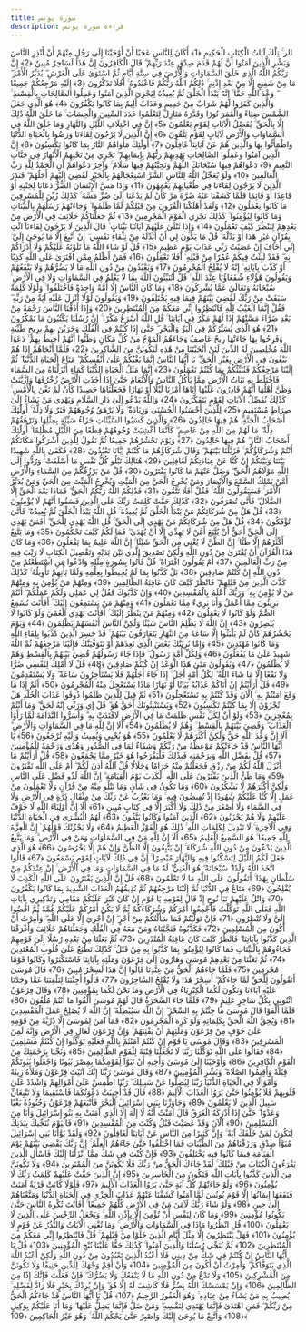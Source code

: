 ```yaml
---
title: سورة يونس
description: قراءة سورة يونس
---
```


الر ۚ تِلْكَ آيَاتُ الْكِتَابِ الْحَكِيمِ ﴿1﴾ أَكَانَ لِلنَّاسِ عَجَبًا أَنْ أَوْحَيْنَا إِلَىٰ رَجُلٍ مِنْهُمْ أَنْ أَنْذِرِ النَّاسَ وَبَشِّرِ الَّذِينَ آمَنُوا أَنَّ لَهُمْ قَدَمَ صِدْقٍ عِنْدَ رَبِّهِمْ ۗ قَالَ الْكَافِرُونَ إِنَّ هَٰذَا لَسَاحِرٌ مُبِينٌ ﴿2﴾ إِنَّ رَبَّكُمُ اللَّهُ الَّذِي خَلَقَ السَّمَاوَاتِ وَالْأَرْضَ فِي سِتَّةِ أَيَّامٍ ثُمَّ اسْتَوَىٰ عَلَى الْعَرْشِ ۖ يُدَبِّرُ الْأَمْرَ ۖ مَا مِنْ شَفِيعٍ إِلَّا مِنْ بَعْدِ إِذْنِهِ ۚ ذَٰلِكُمُ اللَّهُ رَبُّكُمْ فَاعْبُدُوهُ ۚ أَفَلَا تَذَكَّرُونَ ﴿3﴾ إِلَيْهِ مَرْجِعُكُمْ جَمِيعًا ۖ وَعْدَ اللَّهِ حَقًّا ۚ إِنَّهُ يَبْدَأُ الْخَلْقَ ثُمَّ يُعِيدُهُ لِيَجْزِيَ الَّذِينَ آمَنُوا وَعَمِلُوا الصَّالِحَاتِ بِالْقِسْطِ ۚ وَالَّذِينَ كَفَرُوا لَهُمْ شَرَابٌ مِنْ حَمِيمٍ وَعَذَابٌ أَلِيمٌ بِمَا كَانُوا يَكْفُرُونَ ﴿4﴾ هُوَ الَّذِي جَعَلَ الشَّمْسَ ضِيَاءً وَالْقَمَرَ نُورًا وَقَدَّرَهُ مَنَازِلَ لِتَعْلَمُوا عَدَدَ السِّنِينَ وَالْحِسَابَ ۚ مَا خَلَقَ اللَّهُ ذَٰلِكَ إِلَّا بِالْحَقِّ ۚ يُفَصِّلُ الْآيَاتِ لِقَوْمٍ يَعْلَمُونَ ﴿5﴾ إِنَّ فِي اخْتِلَافِ اللَّيْلِ وَالنَّهَارِ وَمَا خَلَقَ اللَّهُ فِي السَّمَاوَاتِ وَالْأَرْضِ لَآيَاتٍ لِقَوْمٍ يَتَّقُونَ ﴿6﴾ إِنَّ الَّذِينَ لَا يَرْجُونَ لِقَاءَنَا وَرَضُوا بِالْحَيَاةِ الدُّنْيَا وَاطْمَأَنُّوا بِهَا وَالَّذِينَ هُمْ عَنْ آيَاتِنَا غَافِلُونَ ﴿7﴾ أُولَٰئِكَ مَأْوَاهُمُ النَّارُ بِمَا كَانُوا يَكْسِبُونَ ﴿8﴾ إِنَّ الَّذِينَ آمَنُوا وَعَمِلُوا الصَّالِحَاتِ يَهْدِيهِمْ رَبُّهُمْ بِإِيمَانِهِمْ ۖ تَجْرِي مِنْ تَحْتِهِمُ الْأَنْهَارُ فِي جَنَّاتِ النَّعِيمِ ﴿9﴾ دَعْوَاهُمْ فِيهَا سُبْحَانَكَ اللَّهُمَّ وَتَحِيَّتُهُمْ فِيهَا سَلَامٌ ۚ وَآخِرُ دَعْوَاهُمْ أَنِ الْحَمْدُ لِلَّهِ رَبِّ الْعَالَمِينَ ﴿10﴾ وَلَوْ يُعَجِّلُ اللَّهُ لِلنَّاسِ الشَّرَّ اسْتِعْجَالَهُمْ بِالْخَيْرِ لَقُضِيَ إِلَيْهِمْ أَجَلُهُمْ ۖ فَنَذَرُ الَّذِينَ لَا يَرْجُونَ لِقَاءَنَا فِي طُغْيَانِهِمْ يَعْمَهُونَ ﴿11﴾ وَإِذَا مَسَّ الْإِنْسَانَ الضُّرُّ دَعَانَا لِجَنْبِهِ أَوْ قَاعِدًا أَوْ قَائِمًا فَلَمَّا كَشَفْنَا عَنْهُ ضُرَّهُ مَرَّ كَأَنْ لَمْ يَدْعُنَا إِلَىٰ ضُرٍّ مَسَّهُ ۚ كَذَٰلِكَ زُيِّنَ لِلْمُسْرِفِينَ مَا كَانُوا يَعْمَلُونَ ﴿12﴾ وَلَقَدْ أَهْلَكْنَا الْقُرُونَ مِنْ قَبْلِكُمْ لَمَّا ظَلَمُوا ۙ وَجَاءَتْهُمْ رُسُلُهُمْ بِالْبَيِّنَاتِ وَمَا كَانُوا لِيُؤْمِنُوا ۚ كَذَٰلِكَ نَجْزِي الْقَوْمَ الْمُجْرِمِينَ ﴿13﴾ ثُمَّ جَعَلْنَاكُمْ خَلَائِفَ فِي الْأَرْضِ مِنْ بَعْدِهِمْ لِنَنْظُرَ كَيْفَ تَعْمَلُونَ ﴿14﴾ وَإِذَا تُتْلَىٰ عَلَيْهِمْ آيَاتُنَا بَيِّنَاتٍ ۙ قَالَ الَّذِينَ لَا يَرْجُونَ لِقَاءَنَا ائْتِ بِقُرْآنٍ غَيْرِ هَٰذَا أَوْ بَدِّلْهُ ۚ قُلْ مَا يَكُونُ لِي أَنْ أُبَدِّلَهُ مِنْ تِلْقَاءِ نَفْسِي ۖ إِنْ أَتَّبِعُ إِلَّا مَا يُوحَىٰ إِلَيَّ ۖ إِنِّي أَخَافُ إِنْ عَصَيْتُ رَبِّي عَذَابَ يَوْمٍ عَظِيمٍ ﴿15﴾ قُلْ لَوْ شَاءَ اللَّهُ مَا تَلَوْتُهُ عَلَيْكُمْ وَلَا أَدْرَاكُمْ بِهِ ۖ فَقَدْ لَبِثْتُ فِيكُمْ عُمُرًا مِنْ قَبْلِهِ ۚ أَفَلَا تَعْقِلُونَ ﴿16﴾ فَمَنْ أَظْلَمُ مِمَّنِ افْتَرَىٰ عَلَى اللَّهِ كَذِبًا أَوْ كَذَّبَ بِآيَاتِهِ ۚ إِنَّهُ لَا يُفْلِحُ الْمُجْرِمُونَ ﴿17﴾ وَيَعْبُدُونَ مِنْ دُونِ اللَّهِ مَا لَا يَضُرُّهُمْ وَلَا يَنْفَعُهُمْ وَيَقُولُونَ هَٰؤُلَاءِ شُفَعَاؤُنَا عِنْدَ اللَّهِ ۚ قُلْ أَتُنَبِّئُونَ اللَّهَ بِمَا لَا يَعْلَمُ فِي السَّمَاوَاتِ وَلَا فِي الْأَرْضِ ۚ سُبْحَانَهُ وَتَعَالَىٰ عَمَّا يُشْرِكُونَ ﴿18﴾ وَمَا كَانَ النَّاسُ إِلَّا أُمَّةً وَاحِدَةً فَاخْتَلَفُوا ۚ وَلَوْلَا كَلِمَةٌ سَبَقَتْ مِنْ رَبِّكَ لَقُضِيَ بَيْنَهُمْ فِيمَا فِيهِ يَخْتَلِفُونَ ﴿19﴾ وَيَقُولُونَ لَوْلَا أُنْزِلَ عَلَيْهِ آيَةٌ مِنْ رَبِّهِ ۖ فَقُلْ إِنَّمَا الْغَيْبُ لِلَّهِ فَانْتَظِرُوا إِنِّي مَعَكُمْ مِنَ الْمُنْتَظِرِينَ ﴿20﴾ وَإِذَا أَذَقْنَا النَّاسَ رَحْمَةً مِنْ بَعْدِ ضَرَّاءَ مَسَّتْهُمْ إِذَا لَهُمْ مَكْرٌ فِي آيَاتِنَا ۚ قُلِ اللَّهُ أَسْرَعُ مَكْرًا ۚ إِنَّ رُسُلَنَا يَكْتُبُونَ مَا تَمْكُرُونَ ﴿21﴾ هُوَ الَّذِي يُسَيِّرُكُمْ فِي الْبَرِّ وَالْبَحْرِ ۖ حَتَّىٰ إِذَا كُنْتُمْ فِي الْفُلْكِ وَجَرَيْنَ بِهِمْ بِرِيحٍ طَيِّبَةٍ وَفَرِحُوا بِهَا جَاءَتْهَا رِيحٌ عَاصِفٌ وَجَاءَهُمُ الْمَوْجُ مِنْ كُلِّ مَكَانٍ وَظَنُّوا أَنَّهُمْ أُحِيطَ بِهِمْ ۙ دَعَوُا اللَّهَ مُخْلِصِينَ لَهُ الدِّينَ لَئِنْ أَنْجَيْتَنَا مِنْ هَٰذِهِ لَنَكُونَنَّ مِنَ الشَّاكِرِينَ ﴿22﴾ فَلَمَّا أَنْجَاهُمْ إِذَا هُمْ يَبْغُونَ فِي الْأَرْضِ بِغَيْرِ الْحَقِّ ۗ يَا أَيُّهَا النَّاسُ إِنَّمَا بَغْيُكُمْ عَلَىٰ أَنْفُسِكُمْ ۖ مَتَاعَ الْحَيَاةِ الدُّنْيَا ۖ ثُمَّ إِلَيْنَا مَرْجِعُكُمْ فَنُنَبِّئُكُمْ بِمَا كُنْتُمْ تَعْمَلُونَ ﴿23﴾ إِنَّمَا مَثَلُ الْحَيَاةِ الدُّنْيَا كَمَاءٍ أَنْزَلْنَاهُ مِنَ السَّمَاءِ فَاخْتَلَطَ بِهِ نَبَاتُ الْأَرْضِ مِمَّا يَأْكُلُ النَّاسُ وَالْأَنْعَامُ حَتَّىٰ إِذَا أَخَذَتِ الْأَرْضُ زُخْرُفَهَا وَازَّيَّنَتْ وَظَنَّ أَهْلُهَا أَنَّهُمْ قَادِرُونَ عَلَيْهَا أَتَاهَا أَمْرُنَا لَيْلًا أَوْ نَهَارًا فَجَعَلْنَاهَا حَصِيدًا كَأَنْ لَمْ تَغْنَ بِالْأَمْسِ ۚ كَذَٰلِكَ نُفَصِّلُ الْآيَاتِ لِقَوْمٍ يَتَفَكَّرُونَ ﴿24﴾ وَاللَّهُ يَدْعُو إِلَىٰ دَارِ السَّلَامِ وَيَهْدِي مَنْ يَشَاءُ إِلَىٰ صِرَاطٍ مُسْتَقِيمٍ ﴿25﴾ لِلَّذِينَ أَحْسَنُوا الْحُسْنَىٰ وَزِيَادَةٌ ۖ وَلَا يَرْهَقُ وُجُوهَهُمْ قَتَرٌ وَلَا ذِلَّةٌ ۚ أُولَٰئِكَ أَصْحَابُ الْجَنَّةِ ۖ هُمْ فِيهَا خَالِدُونَ ﴿26﴾ وَالَّذِينَ كَسَبُوا السَّيِّئَاتِ جَزَاءُ سَيِّئَةٍ بِمِثْلِهَا وَتَرْهَقُهُمْ ذِلَّةٌ ۖ مَا لَهُمْ مِنَ اللَّهِ مِنْ عَاصِمٍ ۖ كَأَنَّمَا أُغْشِيَتْ وُجُوهُهُمْ قِطَعًا مِنَ اللَّيْلِ مُظْلِمًا ۚ أُولَٰئِكَ أَصْحَابُ النَّارِ ۖ هُمْ فِيهَا خَالِدُونَ ﴿27﴾ وَيَوْمَ نَحْشُرُهُمْ جَمِيعًا ثُمَّ نَقُولُ لِلَّذِينَ أَشْرَكُوا مَكَانَكُمْ أَنْتُمْ وَشُرَكَاؤُكُمْ ۚ فَزَيَّلْنَا بَيْنَهُمْ ۖ وَقَالَ شُرَكَاؤُهُمْ مَا كُنْتُمْ إِيَّانَا تَعْبُدُونَ ﴿28﴾ فَكَفَىٰ بِاللَّهِ شَهِيدًا بَيْنَنَا وَبَيْنَكُمْ إِنْ كُنَّا عَنْ عِبَادَتِكُمْ لَغَافِلِينَ ﴿29﴾ هُنَالِكَ تَبْلُو كُلُّ نَفْسٍ مَا أَسْلَفَتْ ۚ وَرُدُّوا إِلَى اللَّهِ مَوْلَاهُمُ الْحَقِّ ۖ وَضَلَّ عَنْهُمْ مَا كَانُوا يَفْتَرُونَ ﴿30﴾ قُلْ مَنْ يَرْزُقُكُمْ مِنَ السَّمَاءِ وَالْأَرْضِ أَمَّنْ يَمْلِكُ السَّمْعَ وَالْأَبْصَارَ وَمَنْ يُخْرِجُ الْحَيَّ مِنَ الْمَيِّتِ وَيُخْرِجُ الْمَيِّتَ مِنَ الْحَيِّ وَمَنْ يُدَبِّرُ الْأَمْرَ ۚ فَسَيَقُولُونَ اللَّهُ ۚ فَقُلْ أَفَلَا تَتَّقُونَ ﴿31﴾ فَذَٰلِكُمُ اللَّهُ رَبُّكُمُ الْحَقُّ ۖ فَمَاذَا بَعْدَ الْحَقِّ إِلَّا الضَّلَالُ ۖ فَأَنَّىٰ تُصْرَفُونَ ﴿32﴾ كَذَٰلِكَ حَقَّتْ كَلِمَتُ رَبِّكَ عَلَى الَّذِينَ فَسَقُوا أَنَّهُمْ لَا يُؤْمِنُونَ ﴿33﴾ قُلْ هَلْ مِنْ شُرَكَائِكُمْ مَنْ يَبْدَأُ الْخَلْقَ ثُمَّ يُعِيدُهُ ۚ قُلِ اللَّهُ يَبْدَأُ الْخَلْقَ ثُمَّ يُعِيدُهُ ۖ فَأَنَّىٰ تُؤْفَكُونَ ﴿34﴾ قُلْ هَلْ مِنْ شُرَكَائِكُمْ مَنْ يَهْدِي إِلَى الْحَقِّ ۚ قُلِ اللَّهُ يَهْدِي لِلْحَقِّ ۗ أَفَمَنْ يَهْدِي إِلَى الْحَقِّ أَحَقُّ أَنْ يُتَّبَعَ أَمَّنْ لَا يَهِدِّي إِلَّا أَنْ يُهْدَىٰ ۖ فَمَا لَكُمْ كَيْفَ تَحْكُمُونَ ﴿35﴾ وَمَا يَتَّبِعُ أَكْثَرُهُمْ إِلَّا ظَنًّا ۚ إِنَّ الظَّنَّ لَا يُغْنِي مِنَ الْحَقِّ شَيْئًا ۚ إِنَّ اللَّهَ عَلِيمٌ بِمَا يَفْعَلُونَ ﴿36﴾ وَمَا كَانَ هَٰذَا الْقُرْآنُ أَنْ يُفْتَرَىٰ مِنْ دُونِ اللَّهِ وَلَٰكِنْ تَصْدِيقَ الَّذِي بَيْنَ يَدَيْهِ وَتَفْصِيلَ الْكِتَابِ لَا رَيْبَ فِيهِ مِنْ رَبِّ الْعَالَمِينَ ﴿37﴾ أَمْ يَقُولُونَ افْتَرَاهُ ۖ قُلْ فَأْتُوا بِسُورَةٍ مِثْلِهِ وَادْعُوا مَنِ اسْتَطَعْتُمْ مِنْ دُونِ اللَّهِ إِنْ كُنْتُمْ صَادِقِينَ ﴿38﴾ بَلْ كَذَّبُوا بِمَا لَمْ يُحِيطُوا بِعِلْمِهِ وَلَمَّا يَأْتِهِمْ تَأْوِيلُهُ ۚ كَذَٰلِكَ كَذَّبَ الَّذِينَ مِنْ قَبْلِهِمْ ۖ فَانْظُرْ كَيْفَ كَانَ عَاقِبَةُ الظَّالِمِينَ ﴿39﴾ وَمِنْهُمْ مَنْ يُؤْمِنُ بِهِ وَمِنْهُمْ مَنْ لَا يُؤْمِنُ بِهِ ۚ وَرَبُّكَ أَعْلَمُ بِالْمُفْسِدِينَ ﴿40﴾ وَإِنْ كَذَّبُوكَ فَقُلْ لِي عَمَلِي وَلَكُمْ عَمَلُكُمْ ۖ أَنْتُمْ بَرِيئُونَ مِمَّا أَعْمَلُ وَأَنَا بَرِيءٌ مِمَّا تَعْمَلُونَ ﴿41﴾ وَمِنْهُمْ مَنْ يَسْتَمِعُونَ إِلَيْكَ ۚ أَفَأَنْتَ تُسْمِعُ الصُّمَّ وَلَوْ كَانُوا لَا يَعْقِلُونَ ﴿42﴾ وَمِنْهُمْ مَنْ يَنْظُرُ إِلَيْكَ ۚ أَفَأَنْتَ تَهْدِي الْعُمْيَ وَلَوْ كَانُوا لَا يُبْصِرُونَ ﴿43﴾ إِنَّ اللَّهَ لَا يَظْلِمُ النَّاسَ شَيْئًا وَلَٰكِنَّ النَّاسَ أَنْفُسَهُمْ يَظْلِمُونَ ﴿44﴾ وَيَوْمَ يَحْشُرُهُمْ كَأَنْ لَمْ يَلْبَثُوا إِلَّا سَاعَةً مِنَ النَّهَارِ يَتَعَارَفُونَ بَيْنَهُمْ ۚ قَدْ خَسِرَ الَّذِينَ كَذَّبُوا بِلِقَاءِ اللَّهِ وَمَا كَانُوا مُهْتَدِينَ ﴿45﴾ وَإِمَّا نُرِيَنَّكَ بَعْضَ الَّذِي نَعِدُهُمْ أَوْ نَتَوَفَّيَنَّكَ فَإِلَيْنَا مَرْجِعُهُمْ ثُمَّ اللَّهُ شَهِيدٌ عَلَىٰ مَا يَفْعَلُونَ ﴿46﴾ وَلِكُلِّ أُمَّةٍ رَسُولٌ ۖ فَإِذَا جَاءَ رَسُولُهُمْ قُضِيَ بَيْنَهُمْ بِالْقِسْطِ وَهُمْ لَا يُظْلَمُونَ ﴿47﴾ وَيَقُولُونَ مَتَىٰ هَٰذَا الْوَعْدُ إِنْ كُنْتُمْ صَادِقِينَ ﴿48﴾ قُلْ لَا أَمْلِكُ لِنَفْسِي ضَرًّا وَلَا نَفْعًا إِلَّا مَا شَاءَ اللَّهُ ۗ لِكُلِّ أُمَّةٍ أَجَلٌ ۚ إِذَا جَاءَ أَجَلُهُمْ فَلَا يَسْتَأْخِرُونَ سَاعَةً ۖ وَلَا يَسْتَقْدِمُونَ ﴿49﴾ قُلْ أَرَأَيْتُمْ إِنْ أَتَاكُمْ عَذَابُهُ بَيَاتًا أَوْ نَهَارًا مَاذَا يَسْتَعْجِلُ مِنْهُ الْمُجْرِمُونَ ﴿50﴾ أَثُمَّ إِذَا مَا وَقَعَ آمَنْتُمْ بِهِ ۚ آلْآنَ وَقَدْ كُنْتُمْ بِهِ تَسْتَعْجِلُونَ ﴿51﴾ ثُمَّ قِيلَ لِلَّذِينَ ظَلَمُوا ذُوقُوا عَذَابَ الْخُلْدِ هَلْ تُجْزَوْنَ إِلَّا بِمَا كُنْتُمْ تَكْسِبُونَ ﴿52﴾ وَيَسْتَنْبِئُونَكَ أَحَقٌّ هُوَ ۖ قُلْ إِي وَرَبِّي إِنَّهُ لَحَقٌّ ۖ وَمَا أَنْتُمْ بِمُعْجِزِينَ ﴿53﴾ وَلَوْ أَنَّ لِكُلِّ نَفْسٍ ظَلَمَتْ مَا فِي الْأَرْضِ لَافْتَدَتْ بِهِ ۗ وَأَسَرُّوا النَّدَامَةَ لَمَّا رَأَوُا الْعَذَابَ ۖ وَقُضِيَ بَيْنَهُمْ بِالْقِسْطِ ۚ وَهُمْ لَا يُظْلَمُونَ ﴿54﴾ أَلَا إِنَّ لِلَّهِ مَا فِي السَّمَاوَاتِ وَالْأَرْضِ ۗ أَلَا إِنَّ وَعْدَ اللَّهِ حَقٌّ وَلَٰكِنَّ أَكْثَرَهُمْ لَا يَعْلَمُونَ ﴿55﴾
 هُوَ يُحْيِي وَيُمِيتُ وَإِلَيْهِ تُرْجَعُونَ ﴿56﴾ يَا أَيُّهَا النَّاسُ قَدْ جَاءَتْكُمْ مَوْعِظَةٌ مِنْ رَبِّكُمْ وَشِفَاءٌ لِمَا فِي الصُّدُورِ وَهُدًى وَرَحْمَةٌ لِلْمُؤْمِنِينَ ﴿57﴾ قُلْ بِفَضْلِ اللَّهِ وَبِرَحْمَتِهِ فَبِذَٰلِكَ فَلْيَفْرَحُوا هُوَ خَيْرٌ مِمَّا يَجْمَعُونَ ﴿58﴾ قُلْ أَرَأَيْتُمْ مَا أَنْزَلَ اللَّهُ لَكُمْ مِنْ رِزْقٍ فَجَعَلْتُمْ مِنْهُ حَرَامًا وَحَلَالًا قُلْ آللَّهُ أَذِنَ لَكُمْ ۖ أَمْ عَلَى اللَّهِ تَفْتَرُونَ ﴿59﴾ وَمَا ظَنُّ الَّذِينَ يَفْتَرُونَ عَلَى اللَّهِ الْكَذِبَ يَوْمَ الْقِيَامَةِ ۗ إِنَّ اللَّهَ لَذُو فَضْلٍ عَلَى النَّاسِ وَلَٰكِنَّ أَكْثَرَهُمْ لَا يَشْكُرُونَ ﴿60﴾ وَمَا تَكُونُ فِي شَأْنٍ وَمَا تَتْلُو مِنْهُ مِنْ قُرْآنٍ وَلَا تَعْمَلُونَ مِنْ عَمَلٍ إِلَّا كُنَّا عَلَيْكُمْ شُهُودًا إِذْ تُفِيضُونَ فِيهِ ۚ وَمَا يَعْزُبُ عَنْ رَبِّكَ مِنْ مِثْقَالِ ذَرَّةٍ فِي الْأَرْضِ وَلَا فِي السَّمَاءِ وَلَا أَصْغَرَ مِنْ ذَٰلِكَ وَلَا أَكْبَرَ إِلَّا فِي كِتَابٍ مُبِينٍ ﴿61﴾ أَلَا إِنَّ أَوْلِيَاءَ اللَّهِ لَا خَوْفٌ عَلَيْهِمْ وَلَا هُمْ يَحْزَنُونَ ﴿62﴾ الَّذِينَ آمَنُوا وَكَانُوا يَتَّقُونَ ﴿63﴾ لَهُمُ الْبُشْرَىٰ فِي الْحَيَاةِ الدُّنْيَا وَفِي الْآخِرَةِ ۚ لَا تَبْدِيلَ لِكَلِمَاتِ اللَّهِ ۚ ذَٰلِكَ هُوَ الْفَوْزُ الْعَظِيمُ ﴿64﴾ وَلَا يَحْزُنْكَ قَوْلُهُمْ ۘ إِنَّ الْعِزَّةَ لِلَّهِ جَمِيعًا ۚ هُوَ السَّمِيعُ الْعَلِيمُ ﴿65﴾ أَلَا إِنَّ لِلَّهِ مَنْ فِي السَّمَاوَاتِ وَمَنْ فِي الْأَرْضِ ۗ وَمَا يَتَّبِعُ الَّذِينَ يَدْعُونَ مِنْ دُونِ اللَّهِ شُرَكَاءَ ۚ إِنْ يَتَّبِعُونَ إِلَّا الظَّنَّ وَإِنْ هُمْ إِلَّا يَخْرُصُونَ ﴿66﴾ هُوَ الَّذِي جَعَلَ لَكُمُ اللَّيْلَ لِتَسْكُنُوا فِيهِ وَالنَّهَارَ مُبْصِرًا ۚ إِنَّ فِي ذَٰلِكَ لَآيَاتٍ لِقَوْمٍ يَسْمَعُونَ ﴿67﴾ قَالُوا اتَّخَذَ اللَّهُ وَلَدًا ۗ سُبْحَانَهُ ۖ هُوَ الْغَنِيُّ ۖ لَهُ مَا فِي السَّمَاوَاتِ وَمَا فِي الْأَرْضِ ۚ إِنْ عِنْدَكُمْ مِنْ سُلْطَانٍ بِهَٰذَا ۚ أَتَقُولُونَ عَلَى اللَّهِ مَا لَا تَعْلَمُونَ ﴿68﴾ قُلْ إِنَّ الَّذِينَ يَفْتَرُونَ عَلَى اللَّهِ الْكَذِبَ لَا يُفْلِحُونَ ﴿69﴾ مَتَاعٌ فِي الدُّنْيَا ثُمَّ إِلَيْنَا مَرْجِعُهُمْ ثُمَّ نُذِيقُهُمُ الْعَذَابَ الشَّدِيدَ بِمَا كَانُوا يَكْفُرُونَ ﴿70﴾ وَاتْلُ عَلَيْهِمْ نَبَأَ نُوحٍ إِذْ قَالَ لِقَوْمِهِ يَا قَوْمِ إِنْ كَانَ كَبُرَ عَلَيْكُمْ مَقَامِي وَتَذْكِيرِي بِآيَاتِ اللَّهِ فَعَلَى اللَّهِ تَوَكَّلْتُ فَأَجْمِعُوا أَمْرَكُمْ وَشُرَكَاءَكُمْ ثُمَّ لَا يَكُنْ أَمْرُكُمْ عَلَيْكُمْ غُمَّةً ثُمَّ اقْضُوا إِلَيَّ وَلَا تُنْظِرُونِ ﴿71﴾ فَإِنْ تَوَلَّيْتُمْ فَمَا سَأَلْتُكُمْ مِنْ أَجْرٍ ۖ إِنْ أَجْرِيَ إِلَّا عَلَى اللَّهِ ۖ وَأُمِرْتُ أَنْ أَكُونَ مِنَ الْمُسْلِمِينَ ﴿72﴾ فَكَذَّبُوهُ فَنَجَّيْنَاهُ وَمَنْ مَعَهُ فِي الْفُلْكِ وَجَعَلْنَاهُمْ خَلَائِفَ وَأَغْرَقْنَا الَّذِينَ كَذَّبُوا بِآيَاتِنَا ۖ فَانْظُرْ كَيْفَ كَانَ عَاقِبَةُ الْمُنْذَرِينَ ﴿73﴾ ثُمَّ بَعَثْنَا مِنْ بَعْدِهِ رُسُلًا إِلَىٰ قَوْمِهِمْ فَجَاءُوهُمْ بِالْبَيِّنَاتِ فَمَا كَانُوا لِيُؤْمِنُوا بِمَا كَذَّبُوا بِهِ مِنْ قَبْلُ ۚ كَذَٰلِكَ نَطْبَعُ عَلَىٰ قُلُوبِ الْمُعْتَدِينَ ﴿74﴾ ثُمَّ بَعَثْنَا مِنْ بَعْدِهِمْ مُوسَىٰ وَهَارُونَ إِلَىٰ فِرْعَوْنَ وَمَلَئِهِ بِآيَاتِنَا فَاسْتَكْبَرُوا وَكَانُوا قَوْمًا مُجْرِمِينَ ﴿75﴾ فَلَمَّا جَاءَهُمُ الْحَقُّ مِنْ عِنْدِنَا قَالُوا إِنَّ هَٰذَا لَسِحْرٌ مُبِينٌ ﴿76﴾ قَالَ مُوسَىٰ أَتَقُولُونَ لِلْحَقِّ لَمَّا جَاءَكُمْ ۖ أَسِحْرٌ هَٰذَا وَلَا يُفْلِحُ السَّاحِرُونَ ﴿77﴾ قَالُوا أَجِئْتَنَا لِتَلْفِتَنَا عَمَّا وَجَدْنَا عَلَيْهِ آبَاءَنَا وَتَكُونَ لَكُمَا الْكِبْرِيَاءُ فِي الْأَرْضِ وَمَا نَحْنُ لَكُمَا بِمُؤْمِنِينَ ﴿78﴾ وَقَالَ فِرْعَوْنُ ائْتُونِي بِكُلِّ سَاحِرٍ عَلِيمٍ ﴿79﴾ فَلَمَّا جَاءَ السَّحَرَةُ قَالَ لَهُمْ مُوسَىٰ أَلْقُوا مَا أَنْتُمْ مُلْقُونَ ﴿80﴾ فَلَمَّا أَلْقَوْا قَالَ مُوسَىٰ مَا جِئْتُمْ بِهِ السِّحْرُ ۖ إِنَّ اللَّهَ سَيُبْطِلُهُ ۖ إِنَّ اللَّهَ لَا يُصْلِحُ عَمَلَ الْمُفْسِدِينَ ﴿81﴾ وَيُحِقُّ اللَّهُ الْحَقَّ بِكَلِمَاتِهِ وَلَوْ كَرِهَ الْمُجْرِمُونَ ﴿82﴾ فَمَا آمَنَ لِمُوسَىٰ إِلَّا ذُرِّيَّةٌ مِنْ قَوْمِهِ عَلَىٰ خَوْفٍ مِنْ فِرْعَوْنَ وَمَلَئِهِمْ أَنْ يَفْتِنَهُمْ ۚ وَإِنَّ فِرْعَوْنَ لَعَالٍ فِي الْأَرْضِ وَإِنَّهُ لَمِنَ الْمُسْرِفِينَ ﴿83﴾ وَقَالَ مُوسَىٰ يَا قَوْمِ إِنْ كُنْتُمْ آمَنْتُمْ بِاللَّهِ فَعَلَيْهِ تَوَكَّلُوا إِنْ كُنْتُمْ مُسْلِمِينَ ﴿84﴾ فَقَالُوا عَلَى اللَّهِ تَوَكَّلْنَا رَبَّنَا لَا تَجْعَلْنَا فِتْنَةً لِلْقَوْمِ الظَّالِمِينَ ﴿85﴾ وَنَجِّنَا بِرَحْمَتِكَ مِنَ الْقَوْمِ الْكَافِرِينَ ﴿86﴾ وَأَوْحَيْنَا إِلَىٰ مُوسَىٰ وَأَخِيهِ أَنْ تَبَوَّآ لِقَوْمِكُمَا بِمِصْرَ بُيُوتًا وَاجْعَلُوا بُيُوتَكُمْ قِبْلَةً وَأَقِيمُوا الصَّلَاةَ ۗ وَبَشِّرِ الْمُؤْمِنِينَ ﴿87﴾ وَقَالَ مُوسَىٰ رَبَّنَا إِنَّكَ آتَيْتَ فِرْعَوْنَ وَمَلَأَهُ زِينَةً وَأَمْوَالًا فِي الْحَيَاةِ الدُّنْيَا رَبَّنَا لِيُضِلُّوا عَنْ سَبِيلِكَ ۖ رَبَّنَا اطْمِسْ عَلَىٰ أَمْوَالِهِمْ وَاشْدُدْ عَلَىٰ قُلُوبِهِمْ فَلَا يُؤْمِنُوا حَتَّىٰ يَرَوُا الْعَذَابَ الْأَلِيمَ ﴿88﴾ قَالَ قَدْ أُجِيبَتْ دَعْوَتُكُمَا فَاسْتَقِيمَا وَلَا تَتَّبِعَانِّ سَبِيلَ الَّذِينَ لَا يَعْلَمُونَ ﴿89﴾ وَجَاوَزْنَا بِبَنِي إِسْرَائِيلَ الْبَحْرَ فَأَتْبَعَهُمْ فِرْعَوْنُ وَجُنُودُهُ بَغْيًا وَعَدْوًا ۖ حَتَّىٰ إِذَا أَدْرَكَهُ الْغَرَقُ قَالَ آمَنْتُ أَنَّهُ لَا إِلَٰهَ إِلَّا الَّذِي آمَنَتْ بِهِ بَنُو إِسْرَائِيلَ وَأَنَا مِنَ الْمُسْلِمِينَ ﴿90﴾ آلْآنَ وَقَدْ عَصَيْتَ قَبْلُ وَكُنْتَ مِنَ الْمُفْسِدِينَ ﴿91﴾ فَالْيَوْمَ نُنَجِّيكَ بِبَدَنِكَ لِتَكُونَ لِمَنْ خَلْفَكَ آيَةً ۚ وَإِنَّ كَثِيرًا مِنَ النَّاسِ عَنْ آيَاتِنَا لَغَافِلُونَ ﴿92﴾ وَلَقَدْ بَوَّأْنَا بَنِي إِسْرَائِيلَ مُبَوَّأَ صِدْقٍ وَرَزَقْنَاهُمْ مِنَ الطَّيِّبَاتِ فَمَا اخْتَلَفُوا حَتَّىٰ جَاءَهُمُ الْعِلْمُ ۚ إِنَّ رَبَّكَ يَقْضِي بَيْنَهُمْ يَوْمَ الْقِيَامَةِ فِيمَا كَانُوا فِيهِ يَخْتَلِفُونَ ﴿93﴾ فَإِنْ كُنْتَ فِي شَكٍّ مِمَّا أَنْزَلْنَا إِلَيْكَ فَاسْأَلِ الَّذِينَ يَقْرَءُونَ الْكِتَابَ مِنْ قَبْلِكَ ۚ لَقَدْ جَاءَكَ الْحَقُّ مِنْ رَبِّكَ فَلَا تَكُونَنَّ مِنَ الْمُمْتَرِينَ ﴿94﴾ وَلَا تَكُونَنَّ مِنَ الَّذِينَ كَذَّبُوا بِآيَاتِ اللَّهِ فَتَكُونَ مِنَ الْخَاسِرِينَ ﴿95﴾ إِنَّ الَّذِينَ حَقَّتْ عَلَيْهِمْ كَلِمَتُ رَبِّكَ لَا يُؤْمِنُونَ ﴿96﴾ وَلَوْ جَاءَتْهُمْ كُلُّ آيَةٍ حَتَّىٰ يَرَوُا الْعَذَابَ الْأَلِيمَ ﴿97﴾ فَلَوْلَا كَانَتْ قَرْيَةٌ آمَنَتْ فَنَفَعَهَا إِيمَانُهَا إِلَّا قَوْمَ يُونُسَ لَمَّا آمَنُوا كَشَفْنَا عَنْهُمْ عَذَابَ الْخِزْيِ فِي الْحَيَاةِ الدُّنْيَا وَمَتَّعْنَاهُمْ إِلَىٰ حِينٍ ﴿98﴾ وَلَوْ شَاءَ رَبُّكَ لَآمَنَ مَنْ فِي الْأَرْضِ كُلُّهُمْ جَمِيعًا ۚ أَفَأَنْتَ تُكْرِهُ النَّاسَ حَتَّىٰ يَكُونُوا مُؤْمِنِينَ ﴿99﴾ وَمَا كَانَ لِنَفْسٍ أَنْ تُؤْمِنَ إِلَّا بِإِذْنِ اللَّهِ ۚ وَيَجْعَلُ الرِّجْسَ عَلَى الَّذِينَ لَا يَعْقِلُونَ ﴿100﴾ قُلِ انْظُرُوا مَاذَا فِي السَّمَاوَاتِ وَالْأَرْضِ ۚ وَمَا تُغْنِي الْآيَاتُ وَالنُّذُرُ عَنْ قَوْمٍ لَا يُؤْمِنُونَ ﴿101﴾ فَهَلْ يَنْتَظِرُونَ إِلَّا مِثْلَ أَيَّامِ الَّذِينَ خَلَوْا مِنْ قَبْلِهِمْ ۚ قُلْ فَانْتَظِرُوا إِنِّي مَعَكُمْ مِنَ الْمُنْتَظِرِينَ ﴿102﴾ ثُمَّ نُنَجِّي رُسُلَنَا وَالَّذِينَ آمَنُوا ۚ كَذَٰلِكَ حَقًّا عَلَيْنَا نُنْجِ الْمُؤْمِنِينَ ﴿103﴾ قُلْ يَا أَيُّهَا النَّاسُ إِنْ كُنْتُمْ فِي شَكٍّ مِنْ دِينِي فَلَا أَعْبُدُ الَّذِينَ تَعْبُدُونَ مِنْ دُونِ اللَّهِ وَلَٰكِنْ أَعْبُدُ اللَّهَ الَّذِي يَتَوَفَّاكُمْ ۖ وَأُمِرْتُ أَنْ أَكُونَ مِنَ الْمُؤْمِنِينَ ﴿104﴾ وَأَنْ أَقِمْ وَجْهَكَ لِلدِّينِ حَنِيفًا وَلَا تَكُونَنَّ مِنَ الْمُشْرِكِينَ ﴿105﴾ وَلَا تَدْعُ مِنْ دُونِ اللَّهِ مَا لَا يَنْفَعُكَ وَلَا يَضُرُّكَ ۖ فَإِنْ فَعَلْتَ فَإِنَّكَ إِذًا مِنَ الظَّالِمِينَ ﴿106﴾ وَإِنْ يَمْسَسْكَ اللَّهُ بِضُرٍّ فَلَا كَاشِفَ لَهُ إِلَّا هُوَ ۖ وَإِنْ يُرِدْكَ بِخَيْرٍ فَلَا رَادَّ لِفَضْلِهِ ۚ يُصِيبُ بِهِ مَنْ يَشَاءُ مِنْ عِبَادِهِ ۚ وَهُوَ الْغَفُورُ الرَّحِيمُ ﴿107﴾ قُلْ يَا أَيُّهَا النَّاسُ قَدْ جَاءَكُمُ الْحَقُّ مِنْ رَبِّكُمْ ۖ فَمَنِ اهْتَدَىٰ فَإِنَّمَا يَهْتَدِي لِنَفْسِهِ ۖ وَمَنْ ضَلَّ فَإِنَّمَا يَضِلُّ عَلَيْهَا ۖ وَمَا أَنَا عَلَيْكُمْ بِوَكِيلٍ ﴿108﴾ وَاتَّبِعْ مَا يُوحَىٰ إِلَيْكَ وَاصْبِرْ حَتَّىٰ يَحْكُمَ اللَّهُ ۚ وَهُوَ خَيْرُ الْحَاكِمِينَ ﴿109﴾
